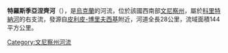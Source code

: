 '''特羅斯季亞涅齊河'''（{{lang-uk|Тростянець}}），是[[烏克蘭|烏克蘭]]的河流，位於該國西南部[[文尼察州|文尼察州]]，屬於[[科里特納河|科里特納河]]的右支流，發源自[[皮利皮-博里夫西基|皮利皮-博里夫西基]]附近，河道全長28公里，流域面積144平方公里。

{{DEFAULTSORT:Тростянець (притока Коритної)}}
[[Category:文尼察州河流|Category:文尼察州河流]]


{{Ukraine-river-stub}}